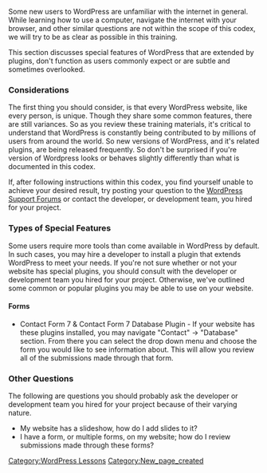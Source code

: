 Some new users to WordPress are unfamiliar with the internet in general. While learning how to use a computer, navigate the internet with your browser, and other similar questions are not within the scope of this codex, we will try to be as clear as possible in this training.

This section discusses special features of WordPress that are extended by plugins, don't function as users commonly expect or are subtle and sometimes overlooked.


===Considerations===
The first thing you should consider, is that every WordPress website, like every person, is unique. Though they share some common features, there are still variances. So as you review these training materials, it's critical to understand that WordPress is constantly being contributed to by millions of users from around the world. So new versions of WordPress, and it's related plugins, are being released frequently. So don't be surprised if you're version of Wordpress looks or behaves slightly differently than what is documented in this codex.

If, after following instructions within this codex, you find yourself unable to achieve your desired result, try posting your question to the [http://www.wordpress.org/support WordPress Support Forums] or contact the developer, or development team, you hired for your project.


===Types of Special Features===
Some users require more tools than come available in WordPress by default. In such cases, you may hire a developer to install a plugin that extends WordPress to meet your needs. If you're not sure whether or not your website has special plugins, you should consult with the developer or development team you hired for your project. Otherwise, we've outlined some common or popular plugins you may be able to use on your website.

====Forms====
*Contact Form 7 & Contact Form 7 Database Plugin - If your website has these plugins installed, you may navigate "Contact" -> "Database" section. From there you can select the drop down menu and choose the form you would like to see information about. This will allow you review all of the submissions made through that form.


===Other Questions===
The following are questions you should probably ask the developer or development team you hired for your project because of their varying nature.
*My website has a slideshow, how do I add slides to it?
*I have a form, or multiple forms, on my website; how do I review submissions made through these forms?

[[Category:WordPress Lessons]]
[[Category:New_page_created]]
